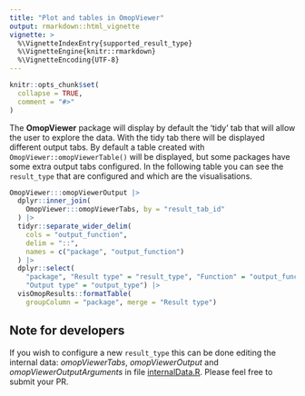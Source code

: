 ---
title: "Plot and tables in OmopViewer"
output: rmarkdown::html_vignette
vignette: >
  %\VignetteIndexEntry{supported_result_type}
  %\VignetteEngine{knitr::rmarkdown}
  %\VignetteEncoding{UTF-8}
---

```{r, include = FALSE}
knitr::opts_chunk$set(
  collapse = TRUE,
  comment = "#>"
)
```

The **OmopViewer** package will display by default the 'tidy' tab that will allow the user to explore the data. With the tidy tab there will be displayed different output tabs. By default a table created with `OmopViewer::omopViewerTable()` will be displayed, but some packages have some extra output tabs configured. In the following table you can see the `result_type` that are configured and which are the visualisations.

```{r, echo = FALSE}
OmopViewer:::omopViewerOutput |>
  dplyr::inner_join(
    OmopViewer:::omopViewerTabs, by = "result_tab_id"
  ) |>
  tidyr::separate_wider_delim(
    cols = "output_function", 
    delim = "::", 
    names = c("package", "output_function")
  ) |>
  dplyr::select(
    "package", "Result type" = "result_type", "Function" = "output_function", 
    "Output type" = "output_type") |>
  visOmopResults::formatTable(
    groupColumn = "package", merge = "Result type")
```

## Note for developers

If you wish to configure a new `result_type` this can be done editing the internal data: *omopViewerTabs*, *omopViewerOutput* and *omopViewerOutputArguments* in file [internalData.R](https://github.com/OHDSI/omopViewer/blob/main/data-raw/internalData.R). Please feel free to submit your PR.

<!-- :::{callout} -->
<!-- ::: -->
